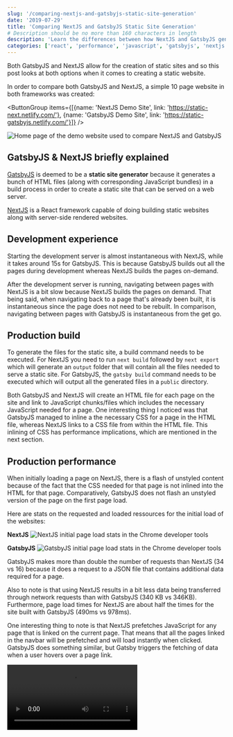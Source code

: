 ```yaml
---
slug: '/comparing-nextjs-and-gatsbyjs-static-site-generation'
date: '2019-07-29'
title: 'Comparing NextJS and GatsbyJS Static Site Generation'
# Description should be no more than 160 characters in length
description: 'Learn the differences between how NextJS and GatsbyJS generate files used for a static website and which tool is best for which situations.'
categories: ['react', 'performance', 'javascript', 'gatsbyjs', 'nextjs']
---
```



Both GatsbyJS and NextJS allow for the creation of static sites and so this post looks at both options when it comes to creating a static website.

In order to compare both GatsbyJS and NextJS, a simple 10 page website in both frameworks was created:

<ButtonGroup items={[{name: 'NextJS Demo Site', link: 'https://static-next.netlify.com/'}, {name: 'GatsbyJS Demo Site', link: 'https://static-gatsbyjs.netlify.com/'}]} />

![Home page of the demo website used to compare NextJS and GatsbyJS](./images/website.png)

## GatsbyJS & NextJS briefly explained

[GatsbyJS](https://www.gatsbyjs.org/) is deemed to be a **static site generator** because it generates a bunch of HTML files (along with corresponding JavaScript bundles) in a build process in order to create a static site that can be served on a web server.

[NextJS](https://nextjs.org/) is a React framework capable of doing building static websites along with server-side rendered websites.

## Development experience

Starting the development server is almost instantaneous with NextJS, while it takes around 15s for GatsbyJS. This is because GatsbyJS builds out all the pages during development whereas NextJS builds the pages on-demand.

After the development server is running, navigating between pages with NextJS is a bit slow because NextJS builds the pages on demand. That being said, when navigating back to a page that's already been built, it is instantaneous since the page does not need to be rebuilt. In comparison, navigating between pages with GatsbyJS is instantaneous from the get go.

## Production build

To generate the files for the static site, a build command needs to be executed. For NextJS you need to run `next build` followed by `next export` which will generate an `output` folder that will contain all the files needed to serve a static site. For GatsbyJS, the `gatsby build` command needs to be executed which will output all the generated files in a `public` directory.

Both GatsbyJS and NextJS will create an HTML file for each page on the site and link to JavaScript chunks/files which includes the necessary JavaScript needed for a page. One interesting thing I noticed was that GatsbyJS managed to inline a the necessary CSS for a page in the HTML file, whereas NextJS links to a CSS file from within the HTML file. This inlining of CSS has performance implications, which are mentioned in the next section.

## Production performance

When initially loading a page on NextJS, there is a flash of unstyled content because of the fact that the CSS needed for that page is not inlined into the HTML for that page. Comparatively, GatsbyJS does not flash an unstyled version of the page on the first page load.

Here are stats on the requested and loaded ressources for the initial load of the websites:

**NextJS**
![NextJS initial page load stats in the Chrome developer tools](./images/nextjs-initial-page-load.png)

**GatsbyJS**
![GatsbyJS initial page load stats in the Chrome developer tools](./images/gatsbyjs-initial-page-load.png)

GatsbyJS makes more than double the number of requests than NextJS (34 vs 16) because it does a request to a JSON file that contains additional data required for a page.

Also to note is that using NextJS results in a bit less data being transferred through network requests than with GatsbyJS (340 KB vs 346KB). Furthermore, page load times for NextJS are about half the times for the site built with GatsbyJS (490ms vs 978ms).

One interesting thing to note is that NextJS prefetches JavaScript for any page that is linked on the current page. That means that all the pages linked in the navbar will be prefetched and will load instantly when clicked. GatsbyJS does something similar, but Gatsby triggers the fetching of data when a user hovers over a page link.

<Video src="/gatsby-preloading" />

<span class="caption">GatsbyJS loads the JavaScript for other pages when a user hover's over a link for page.</span>

## Which framework should be used?

There a merits for using both frameworks, but here are some of the conclusions I have:

### NextJS

Building a static site with NextJS gives you the flexibility to switch to building a server-side rendered app if the need arises for dynamic website functionality. If unsure if your site will need include dynamic functionality, I would start out building the site with NextJS's static export feature in order to give you to opportunity to flexibly switch to a server-side rendered application down the road. With the release of NextJS v9, NextJS has some great performance optimizations for pages that don't require any sort of data fetching or dynamic behaviour ([read about NextJS's automatic static optimizations](https://nextjs.org/blog/next-9#automatic-static-optimization)).

### GatsbyJS

I haven't mentioned this yet, but GatsbyJS really shines as a framework when you want to aggregate data from one or many external sources (like a CMS) and generate a static site based on the aggregated data. For example creating a static blog with content coming from a CMS is easily done with GatsbyJS. GatsbyJS can easily build static pages based on content from a CMS, whereas this would be difficult to do with NextJS's static export feature.

---

If interested in the source code for the demos, it is accessible on Github:

<ButtonGroup items={[{name: 'NextJS Demo Repo', link: 'https://github.com/robertcoopercode/static-next'}, {name: 'GatsbyJS Demo Repo', link: 'https://github.com/robertcoopercode/static-gatsby'}]} />
